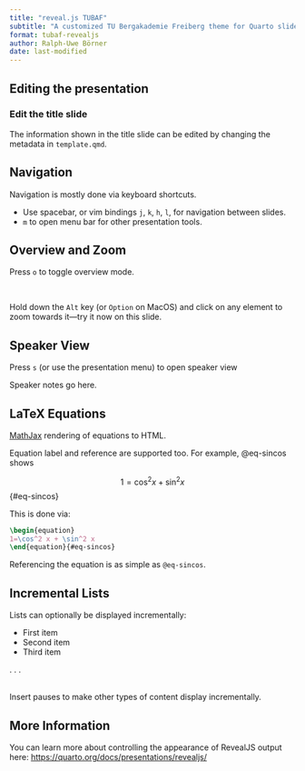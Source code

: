 ```yaml
---
title: "reveal.js TUBAF"
subtitle: "A customized TU Bergakademie Freiberg theme for Quarto slides"
format: tubaf-revealjs
author: Ralph-Uwe Börner
date: last-modified
---
```


## Editing the presentation

### Edit the title slide

The information shown in the title slide can be edited by changing the metadata in 
`template.qmd`.

## Navigation

Navigation is mostly done via keyboard shortcuts.

- Use spacebar, or vim bindings `j`, `k`, `h`, `l`, for navigation between slides.
- `m` to open menu bar for other presentation tools.

## Overview and Zoom

Press `o` to toggle overview mode.

<br/>

Hold down the `Alt` key (or `Option` on MacOS) and click on any element to zoom towards it---try it now on this slide.

## Speaker View

Press `s` (or use the presentation menu) to open speaker view

::: {.notes}

Speaker notes go here.
:::

## LaTeX Equations

[MathJax](https://www.mathjax.org/) rendering of equations to HTML.

Equation label and reference are supported too. For example, @eq-sincos shows 

$$
1=\cos^2 x + \sin^2 x
$${#eq-sincos}

This is done via:

```tex
\begin{equation}
1=\cos^2 x + \sin^2 x
\end{equation}{#eq-sincos}
```

Referencing the equation is as simple as `@eq-sincos`.

## Incremental Lists

Lists can optionally be displayed incrementally:

::: incremental
-   First item
-   Second item
-   Third item
:::

. . .

<br/> Insert pauses to make other types of content display incrementally.




## More Information

You can learn more about controlling the appearance of RevealJS output here: <https://quarto.org/docs/presentations/revealjs/>

